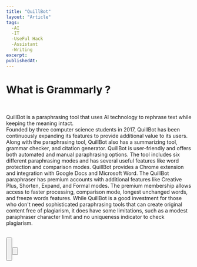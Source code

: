 ```yaml
---
title: "QuillBot"
layout: "Article"
tags: 
  -AI 
  -IT
  -UseFul Hack
  -Assistant
  -Writing
excerpt:
publishedAt:
---
```


# What is Grammarly ?
<br/>

QuillBot is a paraphrasing tool that uses AI technology to rephrase text while keeping the meaning intact. 
<br/>
Founded by three computer science students in 2017, QuillBot has been continuously expanding its features to provide additional value to its users.
Along with the paraphrasing tool, QuillBot also has a summarizing tool, grammar checker, and citation generator.
QuillBot is user-friendly and offers both automated and manual paraphrasing options. 
The tool includes six different paraphrasing modes and has several useful features like word protection and comparison modes.
QuillBot provides a Chrome extension and integration with Google Docs and Microsoft Word. The QuillBot paraphraser has premium 
accounts with additional features like Creative Plus, Shorten, Expand, and Formal modes. 
The premium membership allows access to faster processing, comparison mode, longest unchanged words, and freeze words features.
While QuillBot is a good investment for those who don't need sophisticated paraphrasing tools that can create original content free of plagiarism, 
it does have some limitations, such as a modest paraphraser character limit and no uniqueness indicator to check plagiarism.
<br />
<br />

<Button
  address="https://quillbot.com/chrome-extension?utm_medium=paid_search&utm_source=google&utm_campaign=chrome_extension_premium&campaign_type=search"
  text="Link to QuillBot extension (Chrome)"
/>

<br />
<br />

<Button
  address="https://quillbot.com/"
  text="Link to QuillBot"
/>
